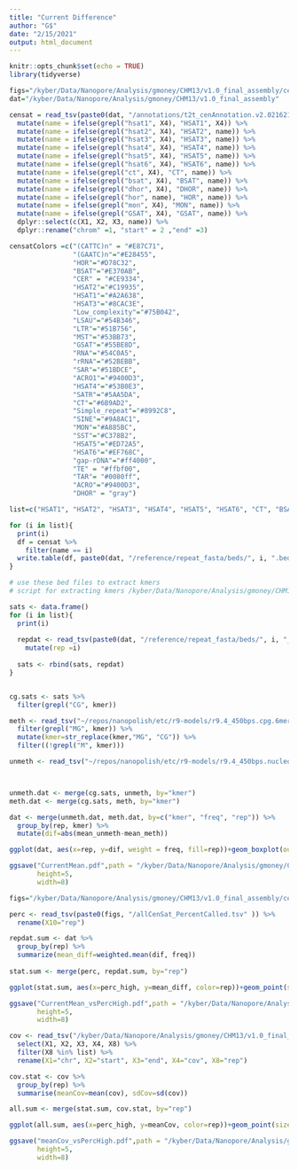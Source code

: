 ```yaml
---
title: "Current Difference"
author: "G$"
date: "2/15/2021"
output: html_document
---
```


```r
knitr::opts_chunk$set(echo = TRUE)
library(tidyverse)
```

```r
figs="/kyber/Data/Nanopore/Analysis/gmoney/CHM13/v1.0_final_assembly/censat/figures/violin"
dat="/kyber/Data/Nanopore/Analysis/gmoney/CHM13/v1.0_final_assembly"

censat = read_tsv(paste0(dat, "/annotations/t2t_cenAnnotation.v2.021621.bed"), col_names = F) %>%
  mutate(name = ifelse(grepl("hsat1", X4), "HSAT1", X4)) %>%
  mutate(name = ifelse(grepl("hsat2", X4), "HSAT2", name)) %>%
  mutate(name = ifelse(grepl("hsat3", X4), "HSAT3", name)) %>%
  mutate(name = ifelse(grepl("hsat4", X4), "HSAT4", name)) %>%
  mutate(name = ifelse(grepl("hsat5", X4), "HSAT5", name)) %>%
  mutate(name = ifelse(grepl("hsat6", X4), "HSAT6", name)) %>%
  mutate(name = ifelse(grepl("ct", X4), "CT", name)) %>%
  mutate(name = ifelse(grepl("bsat", X4), "BSAT", name)) %>%
  mutate(name = ifelse(grepl("dhor", X4), "DHOR", name)) %>%
  mutate(name = ifelse(grepl("hor", name), "HOR", name)) %>%
  mutate(name = ifelse(grepl("mon", X4), "MON", name)) %>%
  mutate(name = ifelse(grepl("GSAT", X4), "GSAT", name)) %>%
  dplyr::select(c(X1, X2, X3, name)) %>%
  dplyr::rename("chrom" =1, "start" = 2 ,"end" =3) 

censatColors =c("(CATTC)n" = "#E87C71",
                "(GAATC)n"="#E28455",
                "HOR"="#D78C32",
                "BSAT"="#E370AB",
                "CER" = "#CE9334",
                "HSAT2"="#C19935",
                "HSAT1"="#A2A638",
                "HSAT3"="#8CAC3E",
                "Low_complexity"="#75B042",
                "LSAU"="#54B346",
                "LTR"="#51B756",
                "MST"="#53BB73",
                "GSAT"="#55BE8D",
                "RNA"="#54C0A5",
                "rRNA"="#52BEBB",
                "SAR"="#51BDCE",
                "ACRO1"="#9400D3",
                "HSAT4"="#53B0E3",
                "SATR"="#5AA5DA",
                "CT"="#6B9AD2",
                "Simple_repeat"="#8992C8",
                "SINE"="#9A8AC1",
                "MON"="#A885BC",
                "SST"="#C378B2",
                "HSAT5"="#ED72A5",
                "HSAT6"="#EF768C", 
                "gap-rDNA"="#ff4000",
                "TE" = "#ffbf00", 
                "TAR"= "#0080ff",
                "ACRO"="#9400D3", 
                "DHOR" = "gray")

list=c("HSAT1", "HSAT2", "HSAT3", "HSAT4", "HSAT5", "HSAT6", "CT", "BSAT", "DHOR", "HOR", "MON", "GSAT")

for (i in list){
  print(i)
  df = censat %>%
    filter(name == i)
  write.table(df, paste0(dat, "/reference/repeat_fasta/beds/", i, ".bed"), sep = "\t", col.names = F, row.names = F, quote=F)
}

# use these bed files to extract kmers 
# script for extracting kmers /kyber/Data/Nanopore/Analysis/gmoney/CHM13/v1.0_final_assembly/reference/repeat_fasta/beds/kmer_counts.sh

```



```r
sats <- data.frame()
for (i in list){
  print(i)
  
  repdat <- read_tsv(paste0(dat, "/reference/repeat_fasta/beds/", i, "_k6.txt"), col_names = c("kmer", "freq")) %>%
    mutate(rep =i)
  
  sats <- rbind(sats, repdat)
}


cg.sats <- sats %>%
  filter(grepl("CG", kmer))

meth <- read_tsv("~/repos/nanopolish/etc/r9-models/r9.4_450bps.cpg.6mer.template.model", skip=7, col_names = c("kmer", "mean_meth", "sd_meth")) %>%
  filter(grepl("MG", kmer)) %>%
  mutate(kmer=str_replace(kmer,"MG", "CG")) %>%
  filter((!grepl("M", kmer)))

unmeth <- read_tsv("~/repos/nanopolish/etc/r9-models/r9.4_450bps.nucleotide.6mer.template.model", skip=7, col_names = c("kmer", "mean_unmeth", "sd_unmeth"))



unmeth.dat <- merge(cg.sats, unmeth, by="kmer")
meth.dat <- merge(cg.sats, meth, by="kmer")

dat <- merge(unmeth.dat, meth.dat, by=c("kmer", "freq", "rep")) %>%
  group_by(rep, kmer) %>%
  mutate(dif=abs(mean_unmeth-mean_meth))

ggplot(dat, aes(x=rep, y=dif, weight = freq, fill=rep))+geom_boxplot(outlier.shape = NA)+theme_classic()+labs(x="Repeat Type", y="Mean Current Difference")+theme(text=element_text(size=20))+ scale_fill_manual(values = censatColors, drop = FALSE)

ggsave("CurrentMean.pdf",path = "/kyber/Data/Nanopore/Analysis/gmoney/CHM13/v1.0_final_assembly/figures",plot = last_plot(), 
       height=5, 
       width=8)

figs="/kyber/Data/Nanopore/Analysis/gmoney/CHM13/v1.0_final_assembly/censat/figures"

perc <- read_tsv(paste0(figs, "/allCenSat_PercentCalled.tsv" )) %>%
  rename(X10="rep")

repdat.sum <- dat %>%
  group_by(rep) %>%
  summarize(mean_diff=weighted.mean(dif, freq))
  
stat.sum <- merge(perc, repdat.sum, by="rep")

ggplot(stat.sum, aes(x=perc_high, y=mean_diff, color=rep))+geom_point(size=3)+theme_classic()+ scale_color_manual(values = censatColors, drop = FALSE)+theme(text=element_text(size=20))

ggsave("CurrentMean_vsPercHigh.pdf",path = "/kyber/Data/Nanopore/Analysis/gmoney/CHM13/v1.0_final_assembly/figures",plot = last_plot(), 
       height=5, 
       width=8)

```
```r
cov <- read_tsv("/kyber/Data/Nanopore/Analysis/gmoney/CHM13/v1.0_final_assembly/reference/repeat_fasta/coverage_repeat_intersections.bed", col_names = F) %>%
  select(X1, X2, X3, X4, X8) %>%
  filter(X8 %in% list) %>%
  rename(X1="chr", X2="start", X3="end", X4="cov", X8="rep")

cov.stat <- cov %>%
  group_by(rep) %>%
  summarise(meanCov=mean(cov), sdCov=sd(cov))

all.sum <- merge(stat.sum, cov.stat, by="rep")

ggplot(all.sum, aes(x=perc_high, y=meanCov, color=rep))+geom_point(size=3)+theme_classic()+ scale_color_manual(values = censatColors, drop = FALSE)+theme(text=element_text(size=20))

ggsave("meanCov_vsPercHigh.pdf",path = "/kyber/Data/Nanopore/Analysis/gmoney/CHM13/v1.0_final_assembly/figures",plot = last_plot(), 
       height=5, 
       width=8)
```

